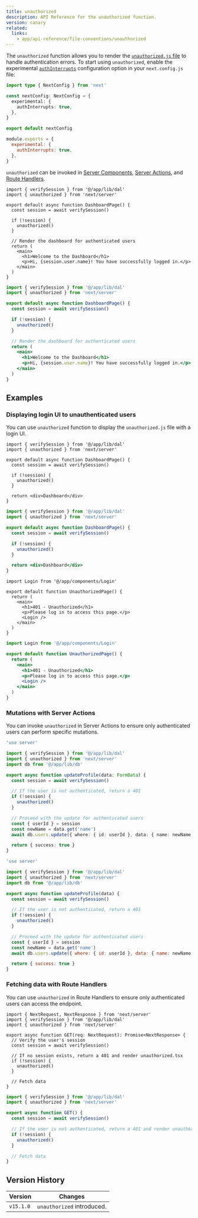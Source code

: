 ```yaml
---
title: unauthorized
description: API Reference for the unauthorized function.
version: canary
related:
  links:
    - app/api-reference/file-conventions/unauthorized
---
```


The `unauthorized` function allows you to render the [`unauthorized.js` file](/docs/app/api-reference/file-conventions/unauthorized) to handle authentication errors. To start using `unauthorized`, enable the experimental [`authInterrupts`](/docs/app/api-reference/config/next-config-js/authInterrupts) configuration option in your `next.config.js` file:

```ts filename="next.config.ts" switcher
import type { NextConfig } from 'next'

const nextConfig: NextConfig = {
  experimental: {
    authInterrupts: true,
  },
}

export default nextConfig
```

```js filename="next.config.js" switcher
module.exports = {
  experimental: {
    authInterrupts: true,
  },
}
```

`unauthorized` can be invoked in [Server Components](/docs/app/building-your-application/rendering/server-components), [Server Actions](/docs/app/building-your-application/data-fetching/server-actions-and-mutations), and [Route Handlers](/docs/app/building-your-application/routing/route-handlers).

```tsx filename="app/dashboard/page.tsx" switcher
import { verifySession } from '@/app/lib/dal'
import { unauthorized } from 'next/server'

export default async function DashboardPage() {
  const session = await verifySession()

  if (!session) {
    unauthorized()
  }

  // Render the dashboard for authenticated users
  return (
    <main>
      <h1>Welcome to the Dashboard</h1>
      <p>Hi, {session.user.name}! You have successfully logged in.</p>
    </main>
  )
}
```

```jsx filename="app/dashboard/page.js" switcher
import { verifySession } from '@/app/lib/dal'
import { unauthorized } from 'next/server'

export default async function DashboardPage() {
  const session = await verifySession()

  if (!session) {
    unauthorized()
  }

  // Render the dashboard for authenticated users
  return (
    <main>
      <h1>Welcome to the Dashboard</h1>
      <p>Hi, {session.user.name}! You have successfully logged in.</p>
    </main>
  )
}
```

## Examples

### Displaying login UI to unauthenticated users

You can use `unauthorized` function to display the `unauthorized.js` file with a login UI.

```tsx filename="app/dashboard/page.tsx" switcher
import { verifySession } from '@/app/lib/dal'
import { unauthorized } from 'next/server'

export default async function DashboardPage() {
  const session = await verifySession()

  if (!session) {
    unauthorized()
  }

  return <div>Dashboard</div>
}
```

```jsx filename="app/dashboard/page.js" switcher
import { verifySession } from '@/app/lib/dal'
import { unauthorized } from 'next/server'

export default async function DashboardPage() {
  const session = await verifySession()

  if (!session) {
    unauthorized()
  }

  return <div>Dashboard</div>
}
```

```tsx filename="app/unauthorized.tsx" switcher
import Login from '@/app/components/Login'

export default function UnauthorizedPage() {
  return (
    <main>
      <h1>401 - Unauthorized</h1>
      <p>Please log in to access this page.</p>
      <Login />
    </main>
  )
}
```

```jsx filename="app/unauthorized.js" switcher
import Login from '@/app/components/Login'

export default function UnauthorizedPage() {
  return (
    <main>
      <h1>401 - Unauthorized</h1>
      <p>Please log in to access this page.</p>
      <Login />
    </main>
  )
}
```

### Mutations with Server Actions

You can invoke `unauthorized` in Server Actions to ensure only authenticated users can perform specific mutations.

```ts filename="app/actions/update-profile.ts" switcher
'use server'

import { verifySession } from '@/app/lib/dal'
import { unauthorized } from 'next/server'
import db from '@/app/lib/db'

export async function updateProfile(data: FormData) {
  const session = await verifySession()

  // If the user is not authenticated, return a 401
  if (!session) {
    unauthorized()
  }

  // Proceed with the update for authenticated users
  const { userId } = session
  const newName = data.get('name')
  await db.users.update({ where: { id: userId }, data: { name: newName } })

  return { success: true }
}
```

```js filename="app/actions/update-profile.js" switcher
'use server'

import { verifySession } from '@/app/lib/dal'
import { unauthorized } from 'next/server'
import db from '@/app/lib/db'

export async function updateProfile(data) {
  const session = await verifySession()

  // If the user is not authenticated, return a 401
  if (!session) {
    unauthorized()
  }

  // Proceed with the update for authenticated users
  const { userId } = session
  const newName = data.get('name')
  await db.users.update({ where: { id: userId }, data: { name: newName } })

  return { success: true }
}
```

### Fetching data with Route Handlers

You can use `unauthorized` in Route Handlers to ensure only authenticated users can access the endpoint.

```tsx filename="app/api/profile/route.ts" switcher
import { NextRequest, NextResponse } from 'next/server'
import { verifySession } from '@/app/lib/dal'
import { unauthorized } from 'next/server'

export async function GET(req: NextRequest): Promise<NextResponse> {
  // Verify the user's session
  const session = await verifySession()

  // If no session exists, return a 401 and render unauthorized.tsx
  if (!session) {
    unauthorized()
  }

  // Fetch data
}
```

```jsx filename="app/api/profile/route.js" switcher
import { verifySession } from '@/app/lib/dal'
import { unauthorized } from 'next/server'

export async function GET() {
  const session = await verifySession()

  // If the user is not authenticated, return a 401 and render unauthorized.tsx
  if (!session) {
    unauthorized()
  }

  // Fetch data
}
```

## Version History

| Version   | Changes                    |
| --------- | -------------------------- |
| `v15.1.0` | `unauthorized` introduced. |
